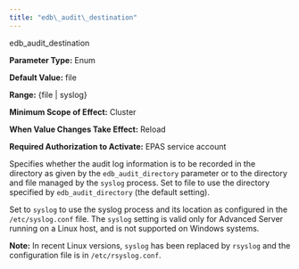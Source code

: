 ```yaml
---
title: "edb\_audit\_destination"
---
```


<div class="index">

edb_audit_destination

</div>

**Parameter Type:** Enum

**Default Value:** file

**Range:** {file | syslog}

**Minimum Scope of Effect:** Cluster

**When Value Changes Take Effect:** Reload

**Required Authorization to Activate:** EPAS service account

Specifies whether the audit log information is to be recorded in the directory as given by the `edb_audit_directory` parameter or to the directory and file managed by the `syslog` process. Set to file to use the directory specified by `edb_audit_directory` (the default setting).

Set to `syslog` to use the syslog process and its location as configured in the `/etc/syslog.conf` file. The `syslog` setting is valid only for Advanced Server running on a Linux host, and is not supported on Windows systems.

**Note:** In recent Linux versions, `syslog` has been replaced by `rsyslog` and the configuration file is in `/etc/rsyslog.conf`.
